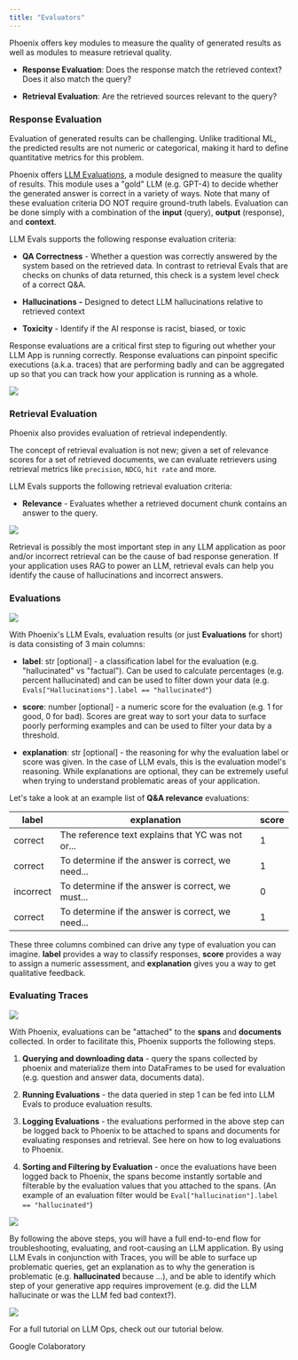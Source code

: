 ```yaml
---
title: "Evaluators"
---
```


Phoenix offers key modules to measure the quality of generated results as well as modules to measure retrieval quality.

* **Response Evaluation**: Does the response match the retrieved context? Does it also match the query?

* **Retrieval Evaluation**: Are the retrieved sources relevant to the query?

### Response Evaluation

Evaluation of generated results can be challenging. Unlike traditional ML, the predicted results are not numeric or categorical, making it hard to define quantitative metrics for this problem.

Phoenix offers [LLM Evaluations](https://github.com/Arize-ai/phoenix/tree/main/docs/evaluation/concepts-evals), a module designed to measure the quality of results. This module uses a "gold" LLM (e.g. GPT-4) to decide whether the generated answer is correct in a variety of ways. Note that many of these evaluation criteria DO NOT require ground-truth labels. Evaluation can be done simply with a combination of the **input** (query), **output** (response), and **context**.

LLM Evals supports the following response evaluation criteria:

* **QA Correctness** - Whether a question was correctly answered by the system based on the retrieved data. In contrast to retrieval Evals that are checks on chunks of data returned, this check is a system level check of a correct Q\&A.

* **Hallucinations** **-** Designed to detect LLM hallucinations relative to retrieved context

* **Toxicity** - Identify if the AI response is racist, biased, or toxic

Response evaluations are a critical first step to figuring out whether your LLM App is running correctly. Response evaluations can pinpoint specific executions (a.k.a. traces) that are performing badly and can be aggregated up so that you can track how your application is running as a whole.

<Frame caption="Evaluations can be aggregated across executions to be used as KPIs">
  <img src="https://storage.googleapis.com/arize-phoenix-assets/assets/images/phoenix-docs-images/ecd68282-image.jpeg" />
</Frame>

### Retrieval Evaluation

Phoenix also provides evaluation of retrieval independently.

The concept of retrieval evaluation is not new; given a set of relevance scores for a set of retrieved documents, we can evaluate retrievers using retrieval metrics like `precision`, `NDCG`, `hit rate` and more.

LLM Evals supports the following retrieval evaluation criteria:

* **Relevance** - Evaluates whether a retrieved document chunk contains an answer to the query.

<Frame caption="Retrieval Evaluations can be run directly on application traces">
  <img src="https://storage.googleapis.com/arize-phoenix-assets/assets/images/phoenix-docs-images/a927ecdc-image.jpeg" />
</Frame>

Retrieval is possibly the most important step in any LLM application as poor and/or incorrect retrieval can be the cause of bad response generation. If your application uses RAG to power an LLM, retrieval evals can help you identify the cause of hallucinations and incorrect answers.

### Evaluations

<Frame caption="Inferences that contain generative records can be fed into evals to produce evaluations for analysis">
  <img src="https://storage.googleapis.com/arize-phoenix-assets/assets/images/phoenix-docs-images/1b72800a-image.jpeg" />
</Frame>

With Phoenix's LLM Evals, evaluation results (or just **Evaluations** for short) is data consisting of 3 main columns:

* **label**: str \[optional] - a classification label for the evaluation (e.g. "hallucinated" vs "factual"). Can be used to calculate percentages (e.g. percent hallucinated) and can be used to filter down your data (e.g. `Evals["Hallucinations"].label == "hallucinated"`)

* **score**: number \[optional] - a numeric score for the evaluation (e.g. 1 for good, 0 for bad). Scores are great way to sort your data to surface poorly performing examples and can be used to filter your data by a threshold.

* **explanation**: str \[optional] - the reasoning for why the evaluation label or score was given. In the case of LLM evals, this is the evaluation model's reasoning. While explanations are optional, they can be extremely useful when trying to understand problematic areas of your application.

Let's take a look at an example list of **Q\&A relevance** evaluations:

| label     | explanation                                       | score |
| --------- | ------------------------------------------------- | ----- |
| correct   | The reference text explains that YC was not or... | 1     |
| correct   | To determine if the answer is correct, we need... | 1     |
| incorrect | To determine if the answer is correct, we must... | 0     |
| correct   | To determine if the answer is correct, we need... | 1     |

These three columns combined can drive any type of evaluation you can imagine. **label** provides a way to classify responses, **score** provides a way to assign a numeric assessment, and **explanation** gives you a way to get qualitative feedback.

### Evaluating Traces

<Frame caption="Adding evaluations on traces can highlight problematic areas that require further analysis">
  <img src="https://storage.googleapis.com/arize-phoenix-assets/assets/images/phoenix-docs-images/4053e81a-image.jpeg" />
</Frame>

With Phoenix, evaluations can be "attached" to the **spans** and **documents** collected. In order to facilitate this, Phoenix supports the following steps.

1. **Querying and downloading data** - query the spans collected by phoenix and materialize them into DataFrames to be used for evaluation (e.g. question and answer data, documents data).

2. **Running Evaluations** - the data queried in step 1 can be fed into LLM Evals to produce evaluation results.

3. **Logging Evaluations** - the evaluations performed in the above step can be logged back to Phoenix to be attached to spans and documents for evaluating responses and retrieval. See here on how to log evaluations to Phoenix.

4. **Sorting and Filtering by Evaluation** - once the evaluations have been logged back to Phoenix, the spans become instantly sortable and filterable by the evaluation values that you attached to the spans. (An example of an evaluation filter would be `Eval["hallucination"].label == "hallucinated"`)

<Frame caption="End-to-end evaluation flow">
  <img src="https://storage.googleapis.com/arize-phoenix-assets/assets/images/phoenix-docs-images/4c84827b-image.jpeg" />
</Frame>

By following the above steps, you will have a full end-to-end flow for troubleshooting, evaluating, and root-causing an LLM application. By using LLM Evals in conjunction with Traces, you will be able to surface up problematic queries, get an explanation as to why the generation is problematic (e.g. **hallucinated** because ...), and be able to identify which step of your generative app requires improvement (e.g. did the LLM hallucinate or was the LLM fed bad context?).

<Frame caption="In the above screenshot you can see how poor retrieval directly correlates with hallucinations">
  <img src="https://storage.googleapis.com/arize-phoenix-assets/assets/images/phoenix-docs-images/970d19ef-image.jpeg" />
</Frame>

For a full tutorial on LLM Ops, check out our tutorial below.

<Card horizontal icon="https://storage.googleapis.com/arize-phoenix-assets/assets/images/phoenix-docs-images/gc.ico" href="https://colab.research.google.com/github/Arize-ai/phoenix/blob/main/tutorials/llm_ops_overview.ipynb" >
  Google Colaboratory
</Card>